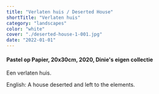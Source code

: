```yaml
---
title: "Verlaten huis / Deserted House"
shortTitle: "Verlaten huis"
category: "landscapes"
color: "white"
cover: "./deserted-house-1-001.jpg"
date: "2022-01-01"
---
```

    
#### Pastel op Papier, 20x30cm, 2020, Dinie's eigen collectie
Een verlaten huis.


English: A house deserted and left to the elements.